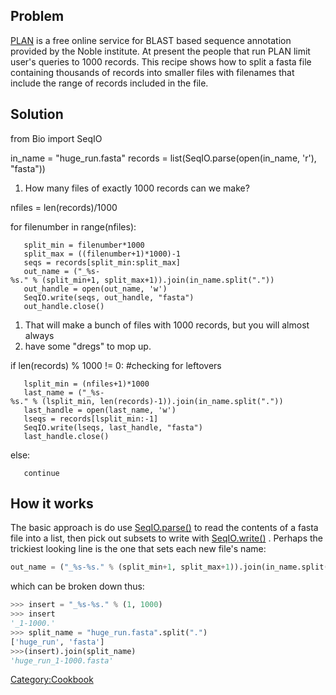 == Problem ==

[http://bioinfo.noble.org/plan PLAN] is a free online service for BLAST based sequence annotation provided by the Noble institute. At present the people that run PLAN limit user's queries to 1000 records. This recipe shows how to split a fasta file containing thousands of records into smaller files with filenames that include the range of records included in the file. 

==Solution==
<python id="recipe">
from Bio import SeqIO

in_name = "huge_run.fasta"
records = list(SeqIO.parse(open(in_name, 'r'), "fasta"))
# How many files of exactly 1000 records can we make?
nfiles = len(records)/1000

for filenumber in range(nfiles):
	split_min = filenumber*1000 
	split_max = ((filenumber+1)*1000)-1
	seqs = records[split_min:split_max]
	out_name = ("_%s-%s." % (split_min+1, split_max+1)).join(in_name.split("."))
  	out_handle = open(out_name, 'w')
	SeqIO.write(seqs, out_handle, "fasta")
	out_handle.close()

# That will make a bunch of files with 1000 records, but you will almost always 
# have some "dregs" to mop up. 

if len(records) % 1000 != 0: #checking for leftovers
	lsplit_min = (nfiles+1)*1000
	last_name = ("_%s-%s." % (lsplit_min, len(records)-1)).join(in_name.split("."))
	last_handle = open(last_name, 'w')
	lseqs = records[lsplit_min:-1]
	SeqIO.write(lseqs, last_handle, "fasta")
	last_handle.close()
else:
	continue
</source>

== How it works==

The basic approach is do use [[SeqIO | SeqIO.parse()]] to read the contents of a fasta file into a list, then pick out subsets to write with  [[SeqIO | SeqIO.write()]] . Perhaps the trickiest looking line is the one that sets each new file's name:
<source lang=Python>
out_name = ("_%s-%s." % (split_min+1, split_max+1)).join(in_name.split("."))
</source>

which can be broken down thus:

<source lang=Python>
>>> insert = "_%s-%s." % (1, 1000)
>>> insert
'_1-1000.'
>>> split_name = "huge_run.fasta".split(".")
['huge_run', 'fasta']
>>>(insert).join(split_name)
'huge_run_1-1000.fasta'
</source>
[[Category:Cookbook]]